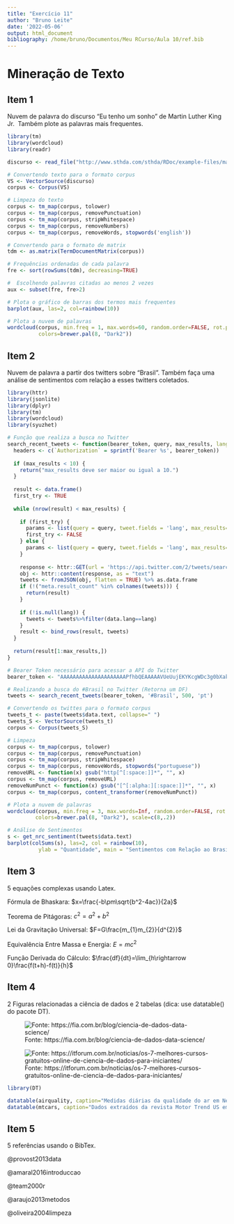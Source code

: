 ```yaml
---
title: "Exercício 11"
author: "Bruno Leite"
date: '2022-05-06'
output: html_document
bibliography: /home/bruno/Documentos/Meu RCurso/Aula 10/ref.bib
---
```


# Mineração de Texto{.tabset}

## Item 1
Nuvem de palavra do discurso “Eu tenho um sonho” de Martin Luther King Jr. 
Também plote as palavras mais frequentes.

```r
library(tm)
library(wordcloud)
library(readr)

discurso <- read_file("http://www.sthda.com/sthda/RDoc/example-files/martin-luther-king-i-have-a-dream-speech.txt")

# Convertendo texto para o formato corpus
VS <- VectorSource(discurso)
corpus <- Corpus(VS)

# Limpeza do texto
corpus <- tm_map(corpus, tolower)
corpus <- tm_map(corpus, removePunctuation)
corpus <- tm_map(corpus, stripWhitespace)
corpus <- tm_map(corpus, removeNumbers)
corpus <- tm_map(corpus, removeWords, stopwords('english'))

# Convertendo para o formato de matrix
tdm <- as.matrix(TermDocumentMatrix(corpus))

# Frequências ordenadas de cada palavra
fre <- sort(rowSums(tdm), decreasing=TRUE)

#  Escolhendo palavras citadas ao menos 2 vezes
aux <- subset(fre, fre>2)

# Plota o gráfico de barras dos termos mais frequentes
barplot(aux, las=2, col=rainbow(10))

# Plota a nuvem de palavras
wordcloud(corpus, min.freq = 1, max.words=60, random.order=FALSE, rot.per=0.35,
          colors=brewer.pal(8, "Dark2"))
```

## Item 2
Nuvem de palavra a partir dos twitters sobre "Brasil". Também faça uma análise 
de sentimentos com relação a esses twitters coletados.

```r
library(httr)
library(jsonlite)
library(dplyr)
library(tm)
library(wordcloud)
library(syuzhet)

# Função que realiza a busca no Twitter
search_recent_tweets <- function(bearer_token, query, max_results, lang=NULL) { 
  headers <- c(`Authorization` = sprintf('Bearer %s', bearer_token))
  
  if (max_results < 10) {
    return("max_results deve ser maior ou igual a 10.")
  }
  
  result <- data.frame()
  first_try <- TRUE
  
  while (nrow(result) < max_results) {
    
    if (first_try) {
      params <- list(query = query, tweet.fields = 'lang', max_results=100)
      first_try <- FALSE
    } else {
      params <- list(query = query, tweet.fields = 'lang', max_results=100, pagination_token = tail(tweets, 1)$meta.next_token)
    }
    
    response <- httr::GET(url = 'https://api.twitter.com/2/tweets/search/recent', httr::add_headers(.headers = headers), query = params)
    obj <- httr::content(response, as = "text")
    tweets <- fromJSON(obj, flatten = TRUE) %>% as.data.frame
    if (!("meta.result_count" %in% colnames(tweets))) {
      return(result)
    } 
    
    if (!is.null(lang)) {
      tweets <- tweets%>%filter(data.lang==lang)
    }
    result <- bind_rows(result, tweets)
  }
  
  return(result[1:max_results,])
}

# Bearer Token necessário para acessar a API do Twitter
bearer_token <- "AAAAAAAAAAAAAAAAAAAAAPfhbQEAAAAAVUeUujEKYKcgWDc3g0bXakoGLFc%3DS3FpG08LMzLmWWPgZLdeHKmaT207WQKKuucNJ0CTeupFdQ1Zs2"

# Realizando a busca do #Brasil no Twitter (Retorna um DF)
tweets <- search_recent_tweets(bearer_token, '#Brasil', 500, 'pt')

# Convertendo os twittes para o formato corpus
tweets_t <- paste(tweets$data.text, collapse=" ")
tweets_S <- VectorSource(tweets_t)
corpus <- Corpus(tweets_S)

# Limpeza
corpus <- tm_map(corpus, tolower)
corpus <- tm_map(corpus, removePunctuation)
corpus <- tm_map(corpus, stripWhitespace)
corpus <- tm_map(corpus, removeWords, stopwords("portuguese"))
removeURL <- function(x) gsub("http[^[:space:]]*", "", x)
corpus <- tm_map(corpus, removeURL)
removeNumPunct <- function(x) gsub("[^[:alpha:][:space:]]*", "", x)
corpus <- tm_map(corpus, content_transformer(removeNumPunct))

# Plota a nuvem de palavras
wordcloud(corpus, min.freq = 3, max.words=Inf, random.order=FALSE, rot.per=0.15,
         colors=brewer.pal(8, "Dark2"), scale=c(8,.2))

# Análise de Sentimentos
s <- get_nrc_sentiment(tweets$data.text)
barplot(colSums(s), las=2, col = rainbow(10),
          ylab = "Quantidade", main = "Sentimentos com Relação ao Brasil")
```

## Item 3
5 equações complexas usando Latex.\n

Fórmula de Bhaskara:
$x=\frac{-b\pm\sqrt{b^2-4ac}}{2a}$\n

Teorema de Pitágoras:
$c^{2}=a^{2}+b^{2}$\n

Lei da Gravitação Universal:
$F=G\frac{m_{1}m_{2}}{d^{2}}$\n

Equivalência Entre Massa e Energia:
$E=mc^{2}$\n

Função Derivada do Cálculo:
$\frac{df}{dt}=\lim_{h\rightarrow 0}\frac{f(t+h)-f(t)}{h}$

## Item 4
2 Figuras relacionadas a ciência de dados e 2 tabelas (dica: use datatable() do 
pacote DT).

![Fonte: https://fia.com.br/blog/ciencia-de-dados-data-science/](https://fia.com.br/blog/wp-content/uploads/2019/09/ciencia-de-dados-o-que-e-data-science.jpg)

![Fonte: https://itforum.com.br/noticias/os-7-melhores-cursos-gratuitos-online-de-ciencia-de-dados-para-iniciantes/](https://itforum.com.br/wp-content/uploads/2020/08/cursos-online-gratuitos-cie%CC%82ncia-de-dados-2.jpg)
```r
library(DT)

datatable(airquality, caption="Medidas diárias da qualidade do ar em New York, de Maio a Setembro de 1973.")
datatable(mtcars, caption="Dados extraídos da revista Motor Trend US em 1974")
```


## Item 5
5 referências usando o BibTex.

@provost2013data

@amaral2016introduccao

@team2000r

@araujo2013metodos

@oliveira2004limpeza
